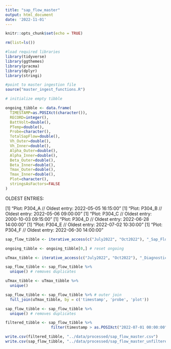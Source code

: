---
title: "sap_flow_master"
output: html_document
date: '2022-11-01'
---

```{r setup, include=FALSE}
knitr::opts_chunk$set(echo = TRUE)

rm(list=ls())

#load required libraries
library(tidyverse)
library(ggthemes)
library(pracma)
library(dplyr)
library(stringi)

#point to master ingestion file
source("master_ingest_functions.R")
```

```{r}
# initialize empty tibble

ongoing_tibble <- data.frame(
  TIMESTAMP=as.POSIXct(character()), 
  RECORD=integer(), 
  BattVolt=double(), 
  PTemp=double(), 
  Probe=character(), 
  TotalSapFlow=double(), 
  Vh_Outer=double(), 
  Vh_Inner=double(), 
  Alpha_Outer=double(), 
  Alpha_Inner=double(),
  Beta_Outer=double(),
  Beta_Inner=double(),
  Tmax_Outer=double(),
  Tmax_Inner=double(),
  Plot=character(),
  stringsAsFactors=FALSE
)
```

OLDEST ENTRIES: 

[1] "Plot:  P304_A // Oldest entry:  2022-05-05 16:15:00"
[1] "Plot:  P304_B // Oldest entry:  2022-05-06 09:00:00"
[1] "Plot:  P304_C // Oldest entry:  2000-10-03 09:15:00"
[1] "Plot:  P304_D // Oldest entry:  2022-06-28 14:00:00"
[1] "Plot:  P304_E // Oldest entry:  2022-07-02 10:30:00"
[1] "Plot:  P304_F // Oldest entry:  2022-06-30 14:00:00"

``` {r}

sap_flow_tibble <- iterative_access(c("July2022", "Oct2022"), "_Sap_Flow_")
```

``` {r}
ongoing_tibble <- ongoing_tibble[0,] # reset ongoing

uTmax_tibble <- iterative_access(c("July2022", "Oct2022"), "_Diagnostic_")
```

``` {r}
sap_flow_tibble <- sap_flow_tibble %>% 
  unique() # removes duplicates

uTmax_tibble <- uTmax_tibble %>% 
  unique()

sap_flow_tibble <- sap_flow_tibble %>% # outer join
  full_join(uTmax_tibble, by = c('timestamp', 'probe', 'plot'))
```

``` {r}

sap_flow_tibble <- sap_flow_tibble %>% 
  unique() # removes duplicates

filtered_tibble <- sap_flow_tibble %>% 
                    filter(timestamp > as.POSIXct("2022-07-01 00:00:00"))

write.csv(filtered_tibble, "../data/processed/sap_flow_master.csv")
write.csv(sap_flow_tibble, "../data/processed/sap_flow_master_unfiltered.csv")

```
